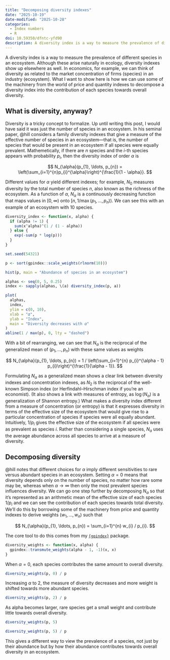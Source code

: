 ```yaml
---
title: "Decomposing diversity indexes"
date: "2025-10-19"
date-modified: "2025-10-28"
categories:
  - Index numbers
  - R
doi: 10.59350/dfntc-yfd90
description: A diversity index is a way to measure the prevalence of different species in an ecosystem. I show how methods from the price-index literature can be used to decompose a diversity index into the contribution of each species towards overall diversity.
---
```


A diversity index is a way to measure the prevalence of different species in an ecosystem. Although these arise naturally in ecology, diversity indexes show up elsewhere as well. In economics, for example, we can think of diversity as related to the market concentration of firms (species) in an industry (ecosystem). What I want to show here is how we can use some of the machinery from the world of price and quantity indexes to decompose a diversity index into the contribution of each species towards overall diversity.

## What is diversity, anyway?

Diversity is a tricky concept to formalize. Up until writing this post, I would have said it was just the number of species in an ecosystem. In his seminal paper, @hill considers a family diversity indexes that give a measure of the effective number of species in an ecosystem---that is, the number of species that would be present in an ecosystem if all species were equally prevalent. Mathemetically, if there are $n$ species and the $i$-th species appears with probability $p_{i}$, then the diversity index of order $\alpha$ is

$$
N_{\alpha}(p_{1}, \ldots, p_{n}) = \left(\sum_{i=1}^{n}p_{i}^{\alpha}\right)^{\frac{1}{1 - \alpha}}.
$$

Different values for $\alpha$ yield different indexes; for example, $N_{0}$ measures diversity by the total number of species $n$, also known as the richness of the ecosystem. As a function of $\alpha$, $N_{\alpha}$ is a continuously decreasing function that maps values in $[0, \infty)$ onto $[n, 1 / \max(p_{1}, \ldots, p_{n}))$. We can see this with an example of an ecosystem with 10 species.

```r
diversity_index <- function(x, alpha) {
  if (alpha != 1) {
    sum(x^alpha)^(1 / (1 - alpha))
  } else {
    exp(-sum(p * log(p)))
  }
}

set.seed(54321)

p <- sort(gpindex::scale_weights(rlnorm(10)))

hist(p, main = "Abundance of species in an ecosystem")

alphas <- seq(0, 5, 0.25)
index <- sapply(alphas, \(a) diversity_index(p, a))

plot(
  alphas,
  index,
  ylim = c(0, 10),
  xlab = "𝛼",
  ylab = "Index",
  main = "Diversity decreases with 𝛼"
)
abline(1 / max(p), 0, lty = "dashed")
```

With a bit of rearranging, we can see that $N_\alpha$ is the reciprocal of the generalized mean of $(p_{1}, \ldots, p_{n})$ with these same values as weights

$$
N_{\alpha}(p_{1}, \ldots, p_{n}) = 1 / \left(\sum_{i=1}^{n} p_{i}^{\alpha - 1} p_{i}\right)^{\frac{1}{\alpha - 1}}.
$$

Formulating $N_{\alpha}$ as a generalized mean shows a clear link between diversity indexes and concentration indexes, as $N_{2}$ is the reciprocal of the well-known Simpson index (or Herfindahl–Hirschman index if you're an economist). (It also shows a link with measures of entropy, as $\log(N_{\alpha})$ is a generalization of Shannon entropy.) What makes a diversity index different from a measure of concentration (or entropy) is that it expresses diversity in terms of the effective size of the ecosystem that would give rise to a particular concentration of species if species were all equally abundant. Intuitively, $1 / p_{i}$ gives the effective size of the ecosystem if all species were as prevalent as species $i$. Rather than considering a single species, $N_{a}$ uses the average abundance across all species to arrive at a measure of diversity.

## Decomposing diversity

@hill notes that different choices for $\alpha$ imply different sensitivities to rare versus abundant species in an ecosystem. Setting $\alpha = 0$ means that diversity depends only on the number of species, no matter how rare some may be, whereas when $\alpha \rightarrow \infty$ then only the most prevalent species influences diversity. We can go one step further by decomposing $N_{\alpha}$ so that it's represented as an arithmetic mean of the effective size of each species $1 / p_{i}$ and we can see the contribution of each species towards total diversity. We'll do this by borrowing some of the machinery from price and quantity indexes to derive weights $(w_{1}, \ldots, w_{n})$ such that

$$
N_{\alpha}(p_{1}, \ldots, p_{n}) = \sum_{i=1}^{n} w_{i} / p_{i}.
$$

The core tool to do this comes from my [`{gpindex}`](https://marberts.github.io/gpindex) package.

```r
diversity_weights <- function(x, alpha) {
  gpindex::transmute_weights(alpha - 1, -1)(x, x)
}
```

When $\alpha = 0$, each species contributes the same amount to overall diversity.

```r
diversity_weights(p, 0) / p
```

Increasing $\alpha$ to 2, the measure of diversity decreases and more weight is shifted towards more abundant species.

```r
diversity_weights(p, 2) / p
```

As alpha becomes larger, rare species get a small weight and contribute little towards overall diversity.

```r
diversity_weights(p, 5)

diversity_weights(p, 5) / p
```

This gives a different way to view the prevalence of a species, not just by their abundance but by how their abundance contributes towards overall diversity in an ecosystem.
